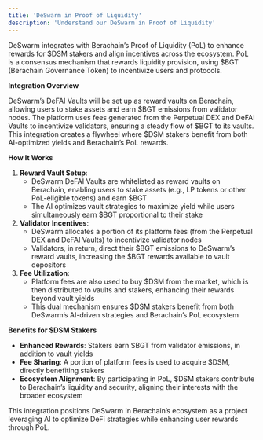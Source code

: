 ```yaml
---
title: 'DeSwarm in Proof of Liquidity'
description: 'Understand our DeSwarm in Proof of Liquidity'
---
```


DeSwarm integrates with Berachain’s Proof of Liquidity (PoL) to enhance rewards for $DSM stakers and align incentives across the ecosystem. PoL is a consensus mechanism that rewards liquidity provision, using $BGT (Berachain Governance Token) to incentivize users and protocols.

**Integration Overview**

DeSwarm’s DeFAI Vaults will be set up as reward vaults on Berachain, allowing users to stake assets and earn $BGT emissions from validator nodes. The platform uses fees generated from the Perpetual DEX and DeFAI Vaults to incentivize validators, ensuring a steady flow of $BGT to its vaults. This integration creates a flywheel where $DSM stakers benefit from both AI-optimized yields and Berachain’s PoL rewards.

**How It Works**

1. **Reward Vault Setup**:
    - DeSwarm DeFAI Vaults are whitelisted as reward vaults on Berachain, enabling users to stake assets (e.g., LP tokens or other PoL-eligible tokens) and earn $BGT
    - The AI optimizes vault strategies to maximize yield while users simultaneously earn $BGT proportional to their stake
2. **Validator Incentives**:
    - DeSwarm allocates a portion of its platform fees (from the Perpetual DEX and DeFAI Vaults) to incentivize validator nodes
    - Validators, in return, direct their $BGT emissions to DeSwarm’s reward vaults, increasing the $BGT rewards available to vault depositors
3. **Fee Utilization**:
    - Platform fees are also used to buy $DSM from the market, which is then distributed to vaults and stakers, enhancing their rewards beyond vault yields
    - This dual mechanism ensures $DSM stakers benefit from both DeSwarm’s AI-driven strategies and Berachain’s PoL ecosystem

**Benefits for $DSM Stakers**

- **Enhanced Rewards**: Stakers earn $BGT from validator emissions, in addition to vault yields
- **Fee Sharing**: A portion of platform fees is used to acquire $DSM, directly benefiting stakers
- **Ecosystem Alignment**: By participating in PoL, $DSM stakers contribute to Berachain’s liquidity and security, aligning their interests with the broader ecosystem

This integration positions DeSwarm in Berachain’s ecosystem as a project leveraging AI to optimize DeFi strategies while enhancing user rewards through PoL.
